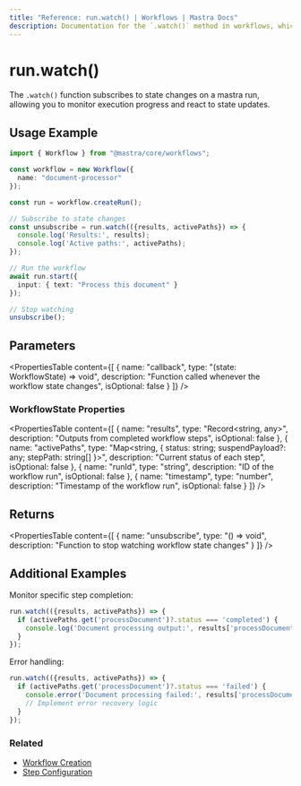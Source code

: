 ```yaml
---
title: "Reference: run.watch() | Workflows | Mastra Docs"
description: Documentation for the `.watch()` method in workflows, which monitors the status of a workflow run.
---
```


# run.watch()

The `.watch()` function subscribes to state changes on a mastra run, allowing you to monitor execution progress and react to state updates.

## Usage Example

```typescript
import { Workflow } from "@mastra/core/workflows";

const workflow = new Workflow({
  name: "document-processor"
});

const run = workflow.createRun();

// Subscribe to state changes
const unsubscribe = run.watch(({results, activePaths}) => {
  console.log('Results:', results);
  console.log('Active paths:', activePaths);
});

// Run the workflow
await run.start({
  input: { text: "Process this document" }
});

// Stop watching
unsubscribe();
```

## Parameters

<PropertiesTable
  content={[
    {
      name: "callback",
      type: "(state: WorkflowState) => void",
      description: "Function called whenever the workflow state changes",
      isOptional: false
    }
  ]}
/>

### WorkflowState Properties

<PropertiesTable
  content={[
    {
      name: "results",
      type: "Record<string, any>",
      description: "Outputs from completed workflow steps",
      isOptional: false
    },
    {
      name: "activePaths",
      type: "Map<string, { status: string; suspendPayload?: any; stepPath: string[] }>",
      description: "Current status of each step",
      isOptional: false
    },
    {
      name: "runId",
      type: "string",
      description: "ID of the workflow run",
      isOptional: false
    },
    {
      name: "timestamp",
      type: "number",
      description: "Timestamp of the workflow run",
      isOptional: false
    }
  ]}
/>

## Returns

<PropertiesTable
  content={[
    {
      name: "unsubscribe",
      type: "() => void",
      description: "Function to stop watching workflow state changes"
    }
  ]}
/>

## Additional Examples

Monitor specific step completion:

```typescript
run.watch(({results, activePaths}) => {
  if (activePaths.get('processDocument')?.status === 'completed') {
    console.log('Document processing output:', results['processDocument'].output);
  }
});
```

Error handling:

```typescript
run.watch(({results, activePaths}) => {
  if (activePaths.get('processDocument')?.status === 'failed') {
    console.error('Document processing failed:', results['processDocument'].error);
    // Implement error recovery logic
  }
});
```

### Related

- [Workflow Creation](../../reference/workflows/createRun.mdx)
- [Step Configuration](../../reference/workflows/step-class.mdx)

